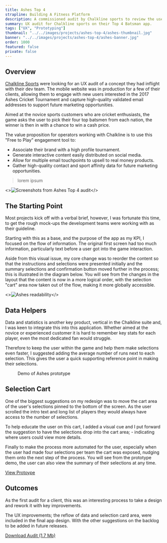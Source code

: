 ```yaml
---
title: Ashes Top 4
strapline: Building A Fitness Platform
description: A commissioned audit by Chalkline sports to review the user experience of a new cricket focused game.
summary: UX audit for Chalkline sports on their Top 4 Batsman app.
tags: ["UX", "Prototyping"]
thumbnail: "../../images/projects/ashes-top-4/ashes-thumbnail.jpg"
banner: "../../images/projects/ashes-top-4/ashes-banner.jpg"
order: 1000
featured: false
private: false
---
```


## Overview

[Chalkline Sports](http://chalklinesports.com/ "Chalkline Sports") were looking for an UX audit of a concept they had inflight with their dev team. The mobile website was in production for a few of their clients, allowing them to engage with new users interested in the 2017 Ashes Cricket Tournament and capture high-quality validated email addresses to support future marketing opportunities.

Aimed at the novice sports customers who are cricket enthusiasts, the game asks the user to pick their four top batsmen from each nation, the winner is then in with a chance to win a cash price.

The value proposition for operators working with Chalkline is to use this "Free to Play" engagement tool to:

- Associate their brand with a high profile tournament.
- Generate interactive content easily distributed on social media.
- Allow for multiple email touchpoints to upsell to real money products.
- Gather high-quality contact and sport affinity data for future marketing opportunities.

<BlockQuote caption="Andy was here">
lorem ipsum
</BlockQuote>

<>![Screenshots from Ashes Top 4 audit](../../images/projects/ashes-top-4/ashes-top-4-screens.jpg)</>


## The Starting Point

Most projects kick off with a verbal brief, however, I was fortunate this time, to get the rough mock-ups the development teams were working with as their guideline.

Starting with this as a base, and the purpose of the app as my KPI, I focused on the flow of information. The original first screen had too much information, particularly text before a user got into the game interaction.

Aside from this visual issue, my core change was to reorder the content so that the instructions and selections were presented initially and the summary selections and confirmation button moved further in the process; this is illustrated in the diagram below. You will see from the changes in the layout that the content is now in a more logical order, with the selection "cart" area now taken out of the flow, making it more globally accessible.

<>![Ashes readability](../../images/projects/ashes-top-4/ashes-readability.jpg)</>

## Data Helpers

Data and statistics is another key product, vertical in the Chalkline suite and, I was keen to integrate this into this application. Whether aimed at the novice or experienced customer it is hard to remember key stats for each player, even the most dedicated fan would struggle.

Therefore to keep the user within the game and help them make selections even faster, I suggested adding the average number of runs next to each selection. This gives the user a quick supporting reference point in making their selections.

<figure>
  <YouTube id="https://www.youtube.com/watch?v=pD6rCaDy64A" />
  <figcaption>Demo of Ashes prototype</figcaption>
</figure>

## Selection Cart

One of the biggest suggestions on my redesign was to move the cart area of the user's selections pinned to the bottom of the screen. As the user scrolled the intro text and long list of players they would always have access to the number of selections.

To help educate the user on this cart, I added a visual cue and I put forward the suggestion to have the selections drop into the cart area; - indicating where users could view more details.

Finally to make the process more automated for the user, especially when the user had made four selections per team the cart was exposed, nudging them onto the next step of the process. You will see from the prototype demo, the user can also view the summary of their selections at any time.


<div class="container--button">
<a
  href="https://cyglap.axshare.com/home.html"
  target="_blank"
  class="button button--primary"
  rel="nofollow noopener noreferrer"
  title="View Protoype"
>
  View Protoype
</a>
</div>


## Outcomes

As the first audit for a client, this was an interesting process to take a design and rework it with key improvements.

The UX improvements; the reflow of data and selection card area, were included in the final app design. With the other suggestions on the backlog to be added in future releases.


<div class="container--button">
<a
  href="https://cyglap.axshare.com/home.html"
  class="button button--primary"
  rel="nofollow noopener noreferrer"
  title="Download Audit"
  download
>
  Download Audit (1.7 Mb)
</a>
</div>
